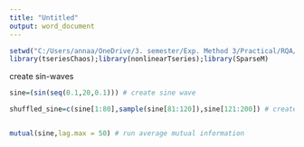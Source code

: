 ```yaml
---
title: "Untitled"
output: word_document
---
```


```r
setwd("C:/Users/annaa/OneDrive/3. semester/Exp. Method 3/Practical/RQA/RQA")
library(tseriesChaos);library(nonlinearTseries);library(SparseM)
```

create sin-waves

```r
sine=(sin(seq(0.1,20,0.1))) # create sine wave

shuffled_sine=c(sine[1:80],sample(sine[81:120]),sine[121:200]) # create sine wave with its middle 40 data points shuffled


mutual(sine,lag.max = 50) # run average mutual information

```



```r


```


